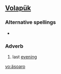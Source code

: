 ==[[Volapük]]==

===Alternative spellings===
*{{l|vo|aysoaro}}

===Adverb===
{{infl|vo|adverb}}

# last [[evening]]

[[vo:äsoaro]]